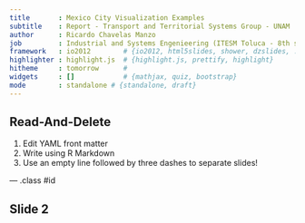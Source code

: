 ```yaml
---
title       : Mexico City Visualization Examples
subtitle    : Report - Transport and Territorial Systems Group - UNAM
author      : Ricardo Chavelas Manzo
job         : Industrial and Systems Engenieering (ITESM Toluca - 8th semester)
framework   : io2012        # {io2012, html5slides, shower, dzslides, ...}
highlighter : highlight.js  # {highlight.js, prettify, highlight}
hitheme     : tomorrow      # 
widgets     : []            # {mathjax, quiz, bootstrap}
mode        : standalone # {standalone, draft}
---
```


## Read-And-Delete

1. Edit YAML front matter
2. Write using R Markdown
3. Use an empty line followed by three dashes to separate slides!

--- .class #id 

## Slide 2




